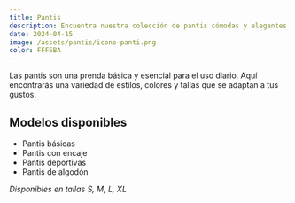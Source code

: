 ```yaml
---
title: Pantis
description: Encuentra nuestra colección de pantis cómodas y elegantes para cada día.
date: 2024-04-15
image: /assets/pantis/icono-panti.png
color: FFF5BA
---
```


Las pantis son una prenda básica y esencial para el uso diario. Aquí encontrarás una variedad de estilos, colores y tallas que se adaptan a tus gustos.

## Modelos disponibles

- Pantis básicas
- Pantis con encaje
- Pantis deportivas
- Pantis de algodón

_Disponibles en tallas S, M, L, XL_
